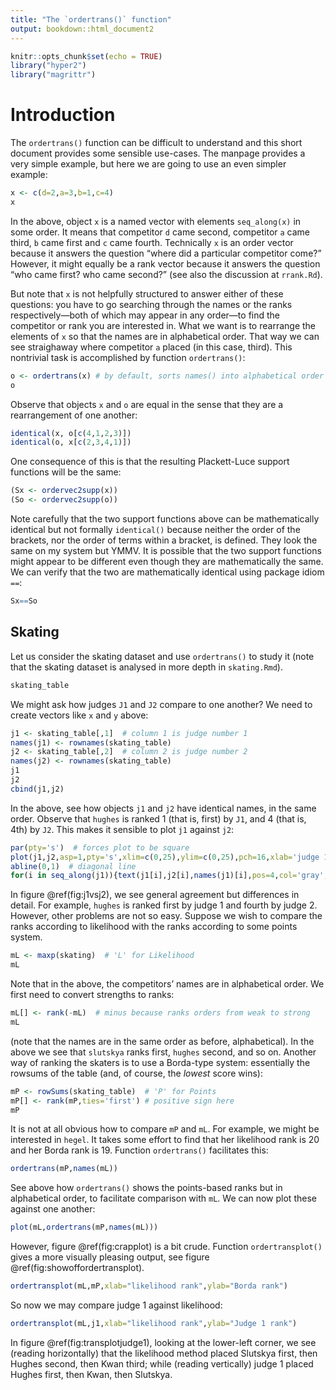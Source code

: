 ```yaml
---
title: "The `ordertrans()` function"
output: bookdown::html_document2
---
```


```r
knitr::opts_chunk$set(echo = TRUE)
library("hyper2")
library("magrittr")
```

# Introduction

The `ordertrans()` function can be difficult to understand and this
short document provides some sensible use-cases.  The manpage provides
a very simple example, but here we are going to use an even simpler
example:


```r
x <- c(d=2,a=3,b=1,c=4)
x
```

In the above, object `x` is a named vector with elements
`seq_along(x)` in some order.  It means that competitor `d` came
second, competitor `a` came third, `b` came first and `c` came fourth.
Technically `x` is an order vector because it answers the question
"where did a particular competitor come?"  However, it might equally
be a rank vector because it answers the question "who came first? who
came second?"  (see also the discussion at `rrank.Rd`).

But note that `x` is not helpfully structured to answer either of
these questions: you have to go searching through the names or the
ranks respectively---both of which may appear in any order---to find
the competitor or rank you are interested in.  What we want is to
rearrange the elements of `x` so that the names are in alphabetical
order.  That way we can see straighaway where competitor `a` placed
(in this case, third).  This nontrivial task is accomplished by
function `ordertrans()`:


```r
o <- ordertrans(x) # by default, sorts names() into alphabetical order
o
```

Observe that objects `x` and `o` are equal in the sense that they are
a rearrangement of one another:

```r
identical(x, o[c(4,1,2,3)])
identical(o, x[c(2,3,4,1)])
```

One consequence of this is that the resulting Plackett-Luce support
functions will be the same:

```r
(Sx <- ordervec2supp(x))
(So <- ordervec2supp(o))
```

Note carefully that the two support functions above can be
mathematically identical but not formally `identical()` because
neither the order of the brackets, nor the order of terms within a
bracket, is defined.  They look the same on my system but YMMV.  It is
possible that the two support functions might appear to be different
even though they are mathematically the same. We can verify that the
two are mathematically identical using package idiom `==`:

```r
Sx==So
```

## Skating

Let us consider the skating dataset and use `ordertrans()` to study it
(note that the skating dataset is analysed in more depth in
`skating.Rmd`).

```r
skating_table
```

We might ask how judges `J1` and `J2` compare to one another?  We need to
create vectors like `x` and `y` above:

```r
j1 <- skating_table[,1]  # column 1 is judge number 1
names(j1) <- rownames(skating_table)
j2 <- skating_table[,2]  # column 2 is judge number 2
names(j2) <- rownames(skating_table)
j1
j2
cbind(j1,j2)
```

In the above, see how objects `j1` and `j2` have identical names, in
the same order.  Observe that `hughes` is ranked 1 (that is, first) by
`J1`, and 4 (that is, 4th) by `J2`.  This makes it sensible to plot
`j1` against `j2`:

```r
par(pty='s')  # forces plot to be square
plot(j1,j2,asp=1,pty='s',xlim=c(0,25),ylim=c(0,25),pch=16,xlab='judge 1',ylab='judge 2')
abline(0,1)  # diagonal line
for(i in seq_along(j1)){text(j1[i],j2[i],names(j1)[i],pos=4,col='gray',cex=0.7)}
```

In figure \@ref(fig:j1vsj2), we see general agreement but differences
in detail.  For example, `hughes` is ranked first by judge 1 and
fourth by judge 2.  However, other problems are not so easy.  Suppose
we wish to compare the ranks according to likelihood with the ranks
according to some points system.

```r
mL <- maxp(skating)  # 'L' for Likelihood
mL
```

Note that in the above, the competitors' names are in alphabetical
order.  We first need to convert strengths to ranks:

```r
mL[] <- rank(-mL)  # minus because ranks orders from weak to strong
mL
```

(note that the names are in the same order as before, alphabetical).
In the above we see that `slutskya` ranks first, `hughes` second, and
so on.  Another way of ranking the skaters is to use a Borda-type
system: essentially the rowsums of the table (and, of course, the
_lowest_ score wins):


```r
mP <- rowSums(skating_table)  # 'P' for Points
mP[] <- rank(mP,ties='first') # positive sign here
mP
```

It is not at all obvious how to compare `mP` and `mL`.  For example,
we might be interested in `hegel`.  It takes some effort to find that
her likelihood rank is 20 and her Borda rank is 19.  Function
`ordertrans()` facilitates this:


```r
ordertrans(mP,names(mL))  
```

See above how `ordertrans()` shows the points-based ranks but in
alphabetical order, to facilitate comparison with `mL`.  We can now
plot these against one another:

```r
plot(mL,ordertrans(mP,names(mL)))
```

However, figure \@ref(fig:crapplot) is a bit crude.  Function
`ordertransplot()` gives a more visually pleasing output, see figure
\@ref(fig:showoffordertransplot).


```r
ordertransplot(mL,mP,xlab="likelihood rank",ylab="Borda rank")
```

So now we may compare judge 1 against likelihood:


```r
ordertransplot(mL,j1,xlab="likelihood rank",ylab="Judge 1 rank")
```

In figure \@ref(fig:transplotjudge1), looking at the lower-left
corner, we see (reading horizontally) that the likelihood method
placed Slutskya first, then Hughes second, then Kwan third; while
(reading vertically) judge 1 placed Hughes first, then Kwan, then
Slutskya.

